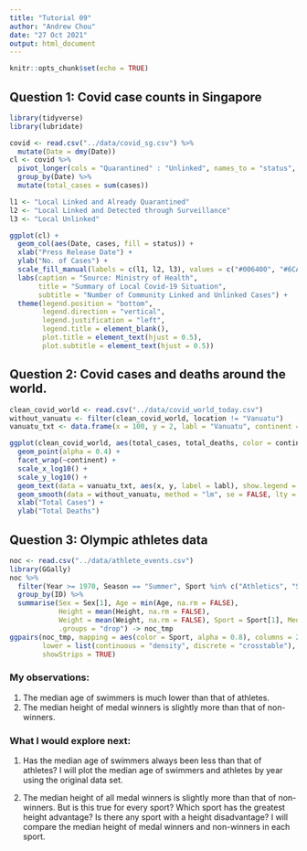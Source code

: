 ---
title: "Tutorial 09"
author: "Andrew Chou"
date: "27 Oct 2021"
output: html_document
---

```{r setup, include=FALSE}
knitr::opts_chunk$set(echo = TRUE)
```

## Question 1: Covid case counts in Singapore
```{r}
library(tidyverse)
library(lubridate)

covid <- read.csv("../data/covid_sg.csv") %>%
  mutate(Date = dmy(Date))
cl <- covid %>%
  pivot_longer(cols = "Quarantined" : "Unlinked", names_to = "status", values_to = "cases") %>%
  group_by(Date) %>%
  mutate(total_cases = sum(cases))

l1 <- "Local Linked and Already Quarantined"
l2 <- "Local Linked and Detected through Surveillance"
l3 <- "Local Unlinked"

ggplot(cl) +
  geom_col(aes(Date, cases, fill = status)) +
  xlab("Press Release Date") +
  ylab("No. of Cases") +
  scale_fill_manual(labels = c(l1, l2, l3), values = c("#006400", "#6CA6C7", "#FFA500")) +
  labs(caption = "Source: Ministry of Health",
       title = "Summary of Local Covid-19 Situation",
       subtitle = "Number of Community Linked and Unlinked Cases") +
  theme(legend.position = "bottom",
        legend.direction = "vertical",
        legend.justification = "left",
        legend.title = element_blank(),
        plot.title = element_text(hjust = 0.5),
        plot.subtitle = element_text(hjust = 0.5))
```

## Question 2: Covid cases and deaths around the world.
```{r}
clean_covid_world <- read.csv("../data/covid_world_today.csv")
without_vanuatu <- filter(clean_covid_world, location != "Vanuatu")
vanuatu_txt <- data.frame(x = 100, y = 2, labl = "Vanuatu", continent = "Oceania")

ggplot(clean_covid_world, aes(total_cases, total_deaths, color = continent)) +
  geom_point(alpha = 0.4) +
  facet_wrap(~continent) +
  scale_x_log10() +
  scale_y_log10() +
  geom_text(data = vanuatu_txt, aes(x, y, label = labl), show.legend = FALSE) +
  geom_smooth(data = without_vanuatu, method = "lm", se = FALSE, lty = "dashed", color = "black") +
  xlab("Total Cases") +
  ylab("Total Deaths")
```

## Question 3: Olympic athletes data
```{r, warning = FALSE}
noc <- read.csv("../data/athlete_events.csv")
library(GGally)
noc %>%
  filter(Year >= 1970, Season == "Summer", Sport %in% c("Athletics", "Swimming")) %>%
  group_by(ID) %>%
  summarise(Sex = Sex[1], Age = min(Age, na.rm = FALSE),
            Height = mean(Height, na.rm = FALSE),
            Weight = mean(Weight, na.rm = FALSE), Sport = Sport[1], Medal = any(!is.na(Medal)),
            .groups = "drop") -> noc_tmp
ggpairs(noc_tmp, mapping = aes(color = Sport, alpha = 0.8), columns = 2:7,
        lower = list(continuous = "density", discrete = "crosstable"),
        showStrips = TRUE)
```

### My observations:

1. The median age of swimmers is much lower than that of athletes.
2. The median height of medal winners is slightly more than that of non-winners.

### What I would explore next:

1. Has the median age of swimmers always been less than that of athletes? I will plot the median age of swimmers and athletes by year using the original data set.

2. The median height of all medal winners is slightly more than that of non-winners. But is this true for every sport? Which sport has the greatest height advantage? Is there any sport with a height disadvantage? I will compare the median height of medal winners and non-winners in each sport.